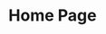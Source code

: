 ---
title: Home Page
description: A responsive homepage.
image: /src/images/homePage.webp
imageAlt: Home Page project
loading: eager
codeLink: https://github.com/carlosfrontend/odin-homepage/
liveLink: https://carlosfrontend.github.io/odin-homepage/
tags: [
{ name: HTML5, className: devicon-html5-plain colored },
{ name: CSS3, className: devicon-css3-plain colored },
{
name: Javascript,
className: devicon-javascript-plain colored,
},
{ name: Webpack, className: devicon-webpack-plain colored },
]
---